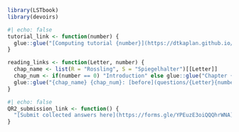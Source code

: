 <!-- Load packages, etc. -->

```r
library(LSTbook)
library(devoirs)
```

```r
#| echo: false
tutorial_link <- function(number) {
  glue::glue("[Computing tutorial {number}](https://dtkaplan.github.io/QR2-computing/tutorial-{number}.html). Read before class session.")
}

reading_links <- function(Letter, number) {
  chap_name <- list(R = "Rossling", S = "Spiegelhalter")[[Letter]]
  chap_num <- if(number == 0) "Introduction" else glue::glue("Chapter {number}")
  glue::glue("{chap_name} {chap_num}: [before](questions/{Letter}{number}-before.html) &  [follow-up](questions/{Letter}{number}-after.html)")
}
```

<!-- Submission link -->

```r
#| echo: false
QR2_submission_link <- function() {
  "[Submit collected answers here](https://forms.gle/YPEuzE3oiQQQhrWNA)"
}
```
